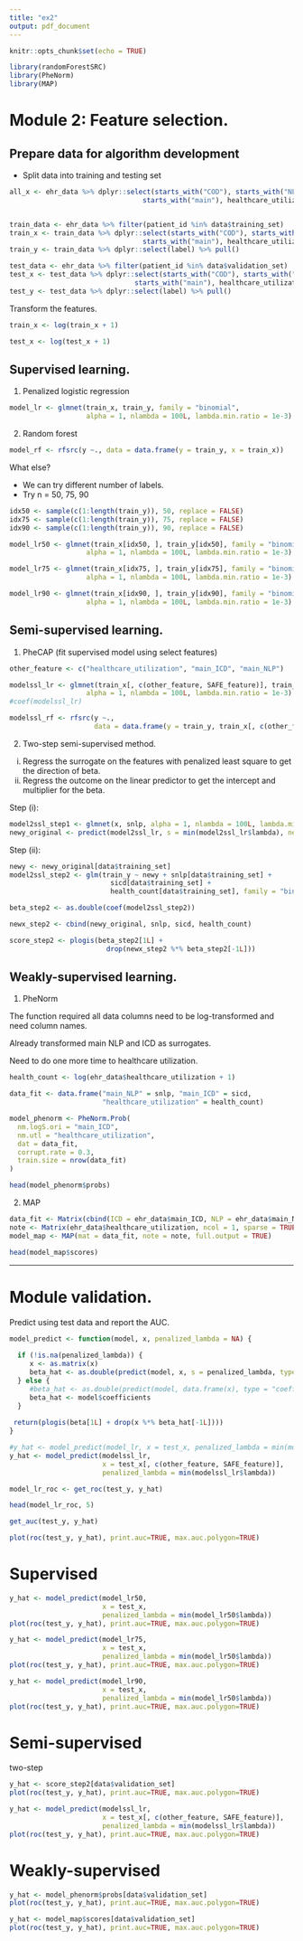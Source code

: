 ```yaml
---
title: "ex2"
output: pdf_document
---
```


```r
knitr::opts_chunk$set(echo = TRUE)
```

```r
library(randomForestSRC)
library(PheNorm)
library(MAP)
```

# Module 2: Feature selection. 

## Prepare data for algorithm development 

- Split data into training and testing set

```r
all_x <- ehr_data %>% dplyr::select(starts_with("COD"), starts_with("NLP"), 
                                 starts_with("main"), healthcare_utilization)


train_data <- ehr_data %>% filter(patient_id %in% data$training_set)
train_x <- train_data %>% dplyr::select(starts_with("COD"), starts_with("NLP"), 
                                 starts_with("main"), healthcare_utilization)
train_y <- train_data %>% dplyr::select(label) %>% pull()

test_data <- ehr_data %>% filter(patient_id %in% data$validation_set) 
test_x <- test_data %>% dplyr::select(starts_with("COD"), starts_with("NLP"), 
                               starts_with("main"), healthcare_utilization)
test_y <- test_data %>% dplyr::select(label) %>% pull()
```

Transform the features. 

```r
train_x <- log(train_x + 1)

test_x <- log(test_x + 1)
```

## Supervised learning. 

1. Penalized logistic regression 

```r
model_lr <- glmnet(train_x, train_y, family = "binomial", 
                   alpha = 1, nlambda = 100L, lambda.min.ratio = 1e-3)
```

2. Random forest 

```r
model_rf <- rfsrc(y ~., data = data.frame(y = train_y, x = train_x))
```

What else?

- We can try different number of labels. 
- Try n = 50, 75, 90

```r
idx50 <- sample(c(1:length(train_y)), 50, replace = FALSE)
idx75 <- sample(c(1:length(train_y)), 75, replace = FALSE)
idx90 <- sample(c(1:length(train_y)), 90, replace = FALSE)

model_lr50 <- glmnet(train_x[idx50, ], train_y[idx50], family = "binomial", 
                   alpha = 1, nlambda = 100L, lambda.min.ratio = 1e-3)

model_lr75 <- glmnet(train_x[idx75, ], train_y[idx75], family = "binomial", 
                   alpha = 1, nlambda = 100L, lambda.min.ratio = 1e-3)

model_lr90 <- glmnet(train_x[idx90, ], train_y[idx90], family = "binomial", 
                   alpha = 1, nlambda = 100L, lambda.min.ratio = 1e-3)
```


## Semi-supervised learning.

1. PheCAP (fit supervised model using select features)

```r
other_feature <- c("healthcare_utilization", "main_ICD", "main_NLP")
```

```r
modelssl_lr <- glmnet(train_x[, c(other_feature, SAFE_feature)], train_y, family = "binomial", 
                   alpha = 1, nlambda = 100L, lambda.min.ratio = 1e-3)
#coef(modelssl_lr)

modelssl_rf <- rfsrc(y ~., 
                     data = data.frame(y = train_y, train_x[, c(other_feature, SAFE_feature)]))
```

2. Two-step semi-supervised method. 

(i) Regress the surrogate on the features with penalized least square to get the direction of beta.
(ii) Regress the outcome on the linear predictor to get the intercept and multiplier for the beta. 

Step (i):

```r
model2ssl_step1 <- glmnet(x, snlp, alpha = 1, nlambda = 100L, lambda.min.ratio = 1e-3)
newy_original <- predict(model2ssl_lr, s = min(model2ssl_lr$lambda), newx = x)
```

Step (ii):

```r
newy <- newy_original[data$training_set]
model2ssl_step2 <- glm(train_y ~ newy + snlp[data$training_set] + 
                         sicd[data$training_set] + 
                         health_count[data$training_set], family = "binomial") 
```


```r
beta_step2 <- as.double(coef(model2ssl_step2))

newx_step2 <- cbind(newy_original, snlp, sicd, health_count)

score_step2 <- plogis(beta_step2[1L] + 
                        drop(newx_step2 %*% beta_step2[-1L]))
```

## Weakly-supervised learning. 

1. PheNorm 

The function required all data columns need to be log-transformed and need column names.

Already transformed main NLP and ICD as surrogates. 

Need to do one more time to healthcare utilization.

```r
health_count <- log(ehr_data$healthcare_utilization + 1)
```


```r
data_fit <- data.frame("main_NLP" = snlp, "main_ICD" = sicd, 
                       "healthcare_utilization" = health_count)
```

```r
model_phenorm <- PheNorm.Prob(
  nm.logS.ori = "main_ICD", 
  nm.utl = "healthcare_utilization", 
  dat = data_fit, 
  corrupt.rate = 0.3, 
  train.size = nrow(data_fit)
)
```

```r
head(model_phenorm$probs)
```

2. MAP 

```r
data_fit <- Matrix(cbind(ICD = ehr_data$main_ICD, NLP = ehr_data$main_NLP), sparse = TRUE)
note <- Matrix(ehr_data$healthcare_utilization, ncol = 1, sparse = TRUE)
model_map <- MAP(mat = data_fit, note = note, full.output = TRUE)
```

```r
head(model_map$scores)
```

------------------------------------------------------------------------------------------



# Module validation. 

Predict using test data and report the AUC. 

```r
model_predict <- function(model, x, penalized_lambda = NA) {
  
  if (!is.na(penalized_lambda)) {
     x <- as.matrix(x)
     beta_hat <- as.double(predict(model, x, s = penalized_lambda, type = "coefficients"))
  } else {
     #beta_hat <- as.double(predict(model, data.frame(x), type = "coefficients"))
     beta_hat <- model$coefficients
  }
  
 return(plogis(beta[1L] + drop(x %*% beta_hat[-1L])))
}
```

```r
#y_hat <- model_predict(model_lr, x = test_x, penalized_lambda = min(model_lr$lambda))
y_hat <- model_predict(modelssl_lr, 
                       x = test_x[, c(other_feature, SAFE_feature)], 
                       penalized_lambda = min(modelssl_lr$lambda))
```

```r
model_lr_roc <- get_roc(test_y, y_hat)
```

```r
head(model_lr_roc, 5)
```

```r
get_auc(test_y, y_hat)
```

```r
plot(roc(test_y, y_hat), print.auc=TRUE, max.auc.polygon=TRUE)
```

# Supervised

```r
y_hat <- model_predict(model_lr50, 
                       x = test_x, 
                       penalized_lambda = min(model_lr50$lambda))
plot(roc(test_y, y_hat), print.auc=TRUE, max.auc.polygon=TRUE)

y_hat <- model_predict(model_lr75, 
                       x = test_x, 
                       penalized_lambda = min(model_lr50$lambda))
plot(roc(test_y, y_hat), print.auc=TRUE, max.auc.polygon=TRUE)

y_hat <- model_predict(model_lr90, 
                       x = test_x, 
                       penalized_lambda = min(model_lr50$lambda))
plot(roc(test_y, y_hat), print.auc=TRUE, max.auc.polygon=TRUE)
```

# Semi-supervised

two-step

```r
y_hat <- score_step2[data$validation_set]
plot(roc(test_y, y_hat), print.auc=TRUE, max.auc.polygon=TRUE)
```


```r
y_hat <- model_predict(modelssl_lr, 
                       x = test_x[, c(other_feature, SAFE_feature)], 
                       penalized_lambda = min(modelssl_lr$lambda))
plot(roc(test_y, y_hat), print.auc=TRUE, max.auc.polygon=TRUE)
```

# Weakly-supervised

```r
y_hat <- model_phenorm$probs[data$validation_set]
plot(roc(test_y, y_hat), print.auc=TRUE, max.auc.polygon=TRUE)
```


```r
y_hat <- model_map$scores[data$validation_set]
plot(roc(test_y, y_hat), print.auc=TRUE, max.auc.polygon=TRUE)
```


